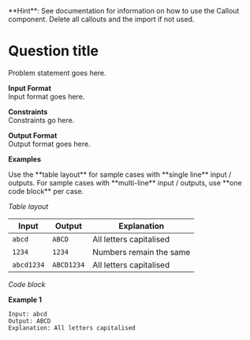 
<Callout type="warning" emoji="💡">
  **Hint**: See documentation for information on how to use the Callout
  component. Delete all callouts and the import if not used.
</Callout>

# Question title

Problem statement goes here.

**Input Format**  
Input format goes here.

**Constraints**  
Constraints go here.

**Output Format**  
Output format goes here.

**Examples**

<Callout emoji="💡">
  Use the **table layout** for sample cases with **single line** input /
  outputs. For sample cases with **multi-line** input / outputs, use **one code
  block** per case.
</Callout>

_Table layout_

| Input      | Output     | Explanation             |
| ---------- | ---------- | ----------------------- |
| `abcd`     | `ABCD`     | All letters capitalised |
| `1234`     | `1234`     | Numbers remain the same |
| `abcd1234` | `ABCD1234` | All letters capitalised |

_Code block_

**Example 1**

```
Input: abcd
Output: ABCD
Explanation: All letters capitalised
```
